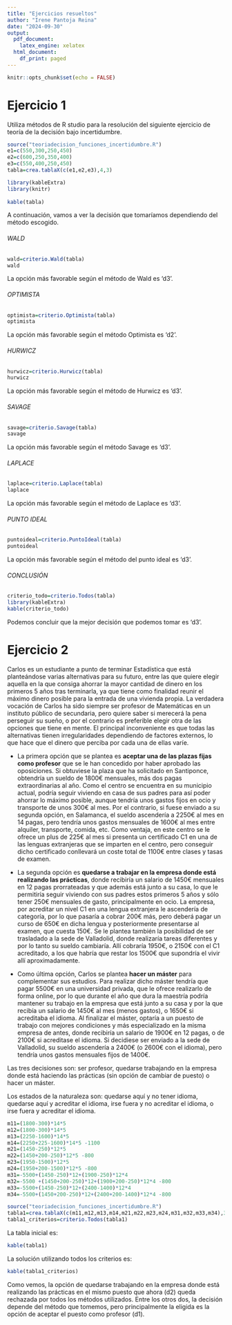 ```yaml
---
title: "Ejercicios resueltos"
author: "Irene Pantoja Reina"
date: "2024-09-30"
output:
  pdf_document:
    latex_engine: xelatex
  html_document:
    df_print: paged
---
```


```r
knitr::opts_chunk$set(echo = FALSE)
```


# Ejercicio 1
Utiliza métodos de R studio para la resolución del siguiente ejercicio de teoría de la decisión bajo incertidumbre. 
```r
source("teoriadecision_funciones_incertidumbre.R")
e1=c(550,300,250,450)
e2=c(600,250,350,400)
e3=c(550,400,250,450)
tabla=crea.tablaX(c(e1,e2,e3),4,3)

library(kableExtra)
library(knitr)
 
kable(tabla)
```

A continuación, vamos a ver la decisión que tomaríamos dependiendo del método escogido.

###### WALD

```r
wald=criterio.Wald(tabla)
wald
```

La opción más favorable según el método de Wald es 'd3'.

######  OPTIMISTA

```r
optimista=criterio.Optimista(tabla)
optimista
```

La opción más favorable según el método Optimista es 'd2'.

###### HURWICZ

```r
hurwicz=criterio.Hurwicz(tabla)
hurwicz
```

La opción más favorable según el método de Hurwicz es 'd3'.

###### SAVAGE

```r
savage=criterio.Savage(tabla)
savage
```

La opción más favorable según el método Savage es 'd3'.

###### LAPLACE

```r
laplace=criterio.Laplace(tabla)
laplace
```

La opción más favorable según el método de Laplace es 'd3'.

###### PUNTO IDEAL

```r
puntoideal=criterio.PuntoIdeal(tabla)
puntoideal
```

La opción más favorable según el método del punto ideal es 'd3'.


###### CONCLUSIÓN
```r
criterio_todo=criterio.Todos(tabla)
library(kableExtra)
kable(criterio_todo)
```

Podemos concluir que la mejor decisión que podemos tomar es 'd3'.

# Ejercicio 2
Carlos es un estudiante a punto de terminar Estadística que está planteándose varias alternativas para su futuro, entre las que quiere elegir aquella en la que consiga ahorrar la mayor cantidad de dinero en los primeros 5 años tras terminarla, ya que tiene como finalidad reunir el máximo dinero posible para la entrada de una vivienda propia. 
La verdadera vocación de Carlos ha sido siempre ser profesor de Matemáticas en un instituto público de secundaria, pero quiere saber si merecerá la pena perseguir su sueño, o por el contrario es preferible elegir otra de las opciones que tiene en mente. El principal inconveniente es que todas las alternativas tienen irregularidades dependiendo de factores externos, lo que hace que el dinero que perciba por cada una de ellas varíe.

- La primera opción que se plantea es **aceptar una de las plazas fijas como profesor** que se le han concedido por haber aprobado las oposiciones. Si obtuviese la plaza que ha solicitado en Santiponce, obtendría un sueldo de 1800€ mensuales, más dos pagas extraordinarias al año. Como el centro se encuentra en su municipio actual, podría seguir viviendo en casa de sus padres para así poder ahorrar lo máximo posible, aunque tendría unos gastos fijos en ocio y transporte de unos 300€ al mes. Por el contrario, si fuese enviado a su segunda opción, en Salamanca, el sueldo ascendería a 2250€ al mes en 14 pagas, pero tendría unos gastos mensuales de 1600€ al mes entre alquiler, transporte, comida, etc. Como ventaja, en este centro se le ofrece un plus de 225€ al mes si presenta un certificado C1 en una de las lenguas extranjeras que se imparten en el centro, pero conseguir dicho certificado conllevará un coste total de 1100€ entre clases y tasas de examen.

- ⁠La segunda opción es **quedarse a trabajar en la empresa donde está realizando las prácticas**, donde recibiría un salario de 1450€ mensuales en 12 pagas prorrateadas y que además está junto a su casa, lo que le permitiría seguir viviendo con sus padres estos primeros 5 años y sólo tener 250€ mensuales de gasto, principalmente en ocio. La empresa, por acreditar un nivel C1 en una lengua extranjera le ascendería de categoría, por lo que pasaría a cobrar 200€ más, pero deberá pagar un curso de 650€ en dicha lengua y posteriormente presentarse al examen, que cuesta 150€. Se le plantea también la posibilidad de ser trasladado a la sede de Valladolid, donde realizaría tareas diferentes y por lo tanto su sueldo cambiaría. Allí cobraría 1950€, o 2150€ con el C1 acreditado, a los que habría que restar los 1500€ que supondría el vivir allí aproximadamente.

- ⁠Como última opción, Carlos se plantea **hacer un máster** para complementar sus estudios. Para realizar dicho máster tendría que pagar 5500€ en una universidad privada, que le ofrece realizarlo de forma online, por lo que durante el año que dura la maestría podría mantener su trabajo en la empresa que está junto a su casa y por la que recibía un salario de 1450€ al mes (menos gastos), o 1650€ si acreditaba el idioma. Al finalizar el máster, optaría a un puesto de trabajo con mejores condiciones y más especializado en la misma empresa de antes, donde recibiría un salario de 1900€ en 12 pagas, o de 2100€ si acreditase el idioma. Si decidiese ser enviado a la sede de Valladolid, su sueldo ascendería a 2400€ (o 2600€ con el idioma), pero tendría unos gastos mensuales fijos de 1400€.


Las tres decisiones son: ser profesor, quedarse trabajando en la empresa donde está haciendo las prácticas (sin opción de cambiar de puesto) o hacer un máster.

Los estados de la naturaleza son: quedarse aquí y no tener idioma, quedarse aquí y acreditar el idioma,
irse fuera y no acreditar el idioma, o irse fuera y acreditar el idioma.

```r
m11=(1800-300)*14*5
m12=(1800-300)*14*5
m13=(2250-1600)*14*5
m14=(2250+225-1600)*14*5 -1100 
m21=(1450-250)*12*5
m22=(1450+200-250)*12*5 -800
m23=(1950-1500)*12*5
m24=(1950+200-1500)*12*5 -800 
m31=-5500+(1450-250)*12+(1900-250)*12*4
m32=-5500 +(1450+200-250)*12+(1900+200-250)*12*4 -800
m33=-5500+(1450-250)*12+(2400-1400)*12*4
m34=-5500+(1450+200-250)*12+(2400+200-1400)*12*4 -800

source("teoriadecision_funciones_incertidumbre.R")
tabla1=crea.tablaX(c(m11,m12,m13,m14,m21,m22,m23,m24,m31,m32,m33,m34),3,4)
tabla1_criterios=criterio.Todos(tabla1)
```

La tabla inicial es:
```r
kable(tabla1)
```

La solución utilizando todos los criterios es:
```r
kable(tabla1_criterios)
```

Como vemos, la opción de quedarse trabajando en la empresa donde está realizando las prácticas en el mismo puesto que ahora (d2) queda rechazada por todos los métodos utilizados. Entre los otros dos, la decisión depende del método que tomemos, pero principalmente la eligida es la opción de aceptar el puesto como profesor (d1).
